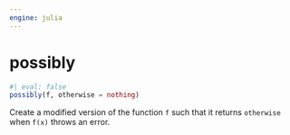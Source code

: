 ```yaml
---
engine: julia
---
```


# possibly {#sec-doc}
    

::: {.callout-note appearance="simple" title="docblock" collapse=false}    


```julia
#| eval: false
possibly(f, otherwise = nothing)

```

Create a modified version of the function `f` such that it returns `otherwise` when `f(x)` throws an error.
 


:::
    

